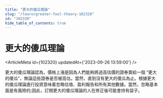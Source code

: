```yaml
---
title: "更大的傻瓜理論"
slug: "/learn/greater-fool-theory-102320"
id: "102320"
hide_table_of_contents: true
---
```



# 更大的傻瓜理論

<ArticleMeta id={102320} updatedAt={'2023-09-26 13:59:00'} />
<div className='border-solid border-b border-t-0 my-4 border-[var(--ifm-color-gray-300)]' />

更大的傻瓜理論認為，價格上漲是因為人們能夠將過高估價的證券賣給一個 “更大的傻瓜”，無論這些證券是否被高估。當然，直到沒有更大的傻瓜為止。根據更大的傻瓜理論進行投資意味着忽略估值、盈利報告和所有其他數據。當然，忽略基本面是有風險的;因此，訂閲更大的傻瓜理論的人在修正後可能會持有袋子。
